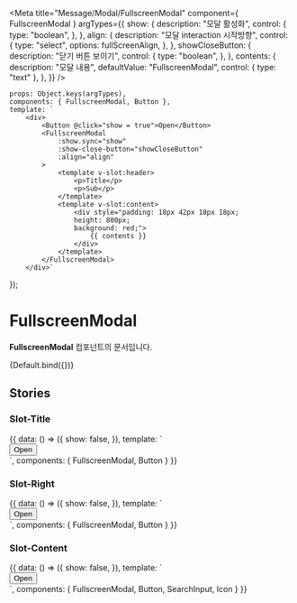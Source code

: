 
<Meta
    title="Message/Modal/FullscreenModal"
    component={ FullscreenModal }
    argTypes={{
        show: {
            description: "모달 활성화",
            control: {
                type: "boolean",
            },
        },
        align: {
            description: "모달 interaction 시작방향",
            control: {
                type: "select",
                options: fullScreenAlign,
            },
        },
        showCloseButton: {
            description: "닫기 버튼 보이기",
            control: {
                type: "boolean",
            },
        },
        contents: {
            description: "모달 내용",
            defaultValue: "FullscreenModal",
            control: { type: "text" },
        },
    }}
/>

    props: Object.keys(argTypes),
    components: { FullscreenModal, Button },
    template: `
        <div>
            <Button @click="show = true">Open</Button>
            <FullscreenModal
                :show.sync="show"
                :show-close-button="showCloseButton"
                :align="align"
            >
                <template v-slot:header>
                    <p>Title</p>
                    <p>Sub</p>
                </template>
                <template v-slot:content>
                    <div style="padding: 18px 42px 18px 18px;
                    height: 800px;
                    background: red;">
                        {{ contents }}
                    </div>
                </template>
            </FullscreenModal>
        </div>`
});

# FullscreenModal

**FullscreenModal** 컴포넌트의 문서입니다.

<Story name="Default" height="100px">
    {Default.bind({})}
</Story>

<ArgsTable story="Default" />

## Stories
### Slot-Title
<Canvas>
    <Story name="Slot-Title" height="100px">
        {{
            data: () => ({
                show: false,
            }),
            template: `
                <div>
                    <Button @click="show = true">Open</Button>
                    <FullscreenModal
                        :show.sync="show"
                        :show-close-button="false"
                        align="left"
                    >
                        <template v-slot:title>
                          Title이 있는 경우
                        </template>
                        <template v-slot:content>
                            <div style="padding:16px">
                                - 이용권 특성상 구매 후 중도 해지 및 이에 따른 환불이 불가능합니다.<br />
                                - 일부 콘텐츠는 작성자 또는 답변자 요청으로 열람이 제한될 수 있습니다.<br />
                                - 취소하면 결제에 사용된 할인 쿠폰은 소멸되며 재사용할 수 없습니다.<br />
                                - 결제에 따른 개인정보는 '개인정보 처리방침'에 근거하여 관리됩니다.
                            </div>
                        </template>
                    </FullscreenModal>
                </div>
            `,
            components: {
                FullscreenModal, Button
            }
        }}
    </Story>
</Canvas>


### Slot-Right
<Canvas>
    <Story name="Slot-Right" height="100px">
        {{
            data: () => ({
                show: false,
            }),
            template: `
                <div>
                    <Button @click="show = true">Open</Button>
                    <FullscreenModal
                        :show.sync="show"
                        :show-close-button="false"
                        align="right"
                    >
                        <template v-slot:title>
                          Title
                        </template>
                        <template v-slot:right>
                            <Button size="small" type="outlined">초기화</Button>
                        </template>
                        <template v-slot:content>
                            <div style="padding:16px">
                                - 이용권 특성상 구매 후 중도 해지 및 이에 따른 환불이 불가능합니다.<br />
                                - 일부 콘텐츠는 작성자 또는 답변자 요청으로 열람이 제한될 수 있습니다.<br />
                                - 취소하면 결제에 사용된 할인 쿠폰은 소멸되며 재사용할 수 없습니다.<br />
                                - 결제에 따른 개인정보는 '개인정보 처리방침'에 근거하여 관리됩니다.
                            </div>
                        </template>
                    </FullscreenModal>
                </div>
            `,
            components: {
                FullscreenModal, Button
            }
        }}
    </Story>
</Canvas>

### Slot-Content
<Canvas>
    <Story name="Slot-Content" height="100px">
        {{
            data: () => ({
                show: false,
            }),
            template: `
                <div>
                    <Button @click="show = true">Open</Button>
                    <FullscreenModal
                        :show.sync="show"
                        :show-close-button="false"
                        align="top"
                    >
                        <template v-slot:content>
                            <div class="pa-16 flex">
                                <div class="mr-8" @click="show = false" style="float:left; margin-top:4px">
                                    <Icon name="IconArrowLargeLine" :rotate="-90"></Icon>
                                </div>
                                <SearchInput
                                    ref="searchModalInput"
                                    placeholder="예시로 들어 갈 수 있습니다."
                                    full
                                ></SearchInput>
                            </div>
                        </template>
                    </FullscreenModal>
                </div>
            `,
            components: {
                FullscreenModal, Button, SearchInput, Icon
            }
        }}
    </Story>
</Canvas>
